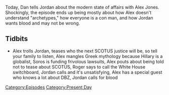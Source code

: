 {{Episode
    | title           = June 28, 2018
    | caption         = [https://knowledgefight.libsyn.com/knowledge-fight-june-28-2018 Listen to this episode on Libsyn]
    | episodeNumber   = 176
    | length          = 02:44:03
    | airDate         = July 2, 2018
    | coverageDate    = June 28, 2018
    | episodeType     = [[:Category:Present Day|Present Day]]
    | appearance      = [[George Soros]], [[Roger Stone]], [[Judge Napolitano]], [[Hotep Jesus]]
    | previousEpisode = [[175: Giants And Bonus Potatoes]]
    | nextEpisode     = [[177: Sweary Kerry and the Racist Alien]]
}}

{{Stub}}

Today, Dan tells Jordan about the modern state of affairs with Alex Jones. Shockingly, the episode ends up being mostly about how Alex doesn't understand "archetypes," how everyone is a con man, and how Jordan wants blood and may not be wrong.

==Tidbits==

*Alex trolls Jordan, teases who the next SCOTUS justice will be, so tell your family to listen, Alex mangles Greek mythology because Hillary is a globalist, Soros is funding frivolous lawsuits, Alex pouts about being told not to tease about SCOTUS, Roger says to call the White House switchboard, Jordan calls and it's unsatisfying, Alex has a special guest who knows a lot about DBZ, Jordan calls for blood

[[Category:Episodes]]
[[Category:Present Day]]